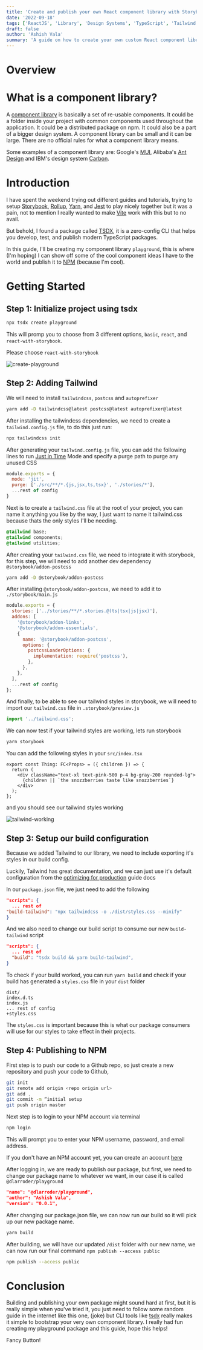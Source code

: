 ```yaml
---
title: 'Create and publish your own React component library with Storybook, TypeScript, and Tailwind'
date: '2022-09-18'
tags: ['ReactJS', 'Library', 'Design Systems', 'TypeScript', 'Tailwind', 'NPM', 'Storybook']
draft: false
author: 'Ashish Vala'
summary: 'A guide on how to create your own custom React component library with Storybook, TypeScript, and Tailwind, and publish them to npm.'
---
```


# Overview

<TOCInline toc={props.toc} exclude="Overview" toHeading={2} />

# What is a component library?

A [component library](https://langvad.dev/blog/what-is-a-component-library/) is basically a set of re-usable components. It could be a folder inside your project with
common components used throughout the application. It could be a distributed package on npm. It could also be a part of a bigger design system. A component
library can be small and it can be large. There are no official rules for what a component library means.

Some examples of a component library are: Google's [MUI](https://mui.com/), Alibaba's [Ant Design](https://ant.design/) and IBM's design system [Carbon](https://carbondesignsystem.com/).

# Introduction

I have spent the weekend trying out different guides and tutorials, trying to setup [Storybook](https://storybook.js.org/), [Rollup](https://rollupjs.org/guide/en/), [Yarn](https://yarnpkg.com/), and
[Jest](https://jestjs.io/) to play nicely together but it was a pain, not to mention I really wanted to make [Vite](https://vitejs.dev/) work with this but to no avail.

But behold, I found a package called [TSDX](https://tsdx.io/), it is a zero-config CLI that helps you develop, test, and publish modern TypeScript packages.

In this guide, I'll be creating my component library `playground`, this is where (I'm hoping) I can show off some of the cool component ideas I have to the world and
publish it to [NPM](https://www.npmjs.com/) (because I'm cool).

# Getting Started

## Step 1: Initialize project using tsdx

```bash
npx tsdx create playground
```

This will promp you to choose from 3 different options, `basic`, `react`, and `react-with-storybook`.

Please choose `react-with-storybook`

![create-playground](/static/blog/create-playground.webp)

## Step 2: Adding Tailwind

We will need to install `tailwindcss`, `postcss` and `autoprefixer`

```bash
yarn add -D tailwindcss@latest postcss@latest autoprefixer@latest
```

After installing the tailwindcss dependencies, we need to create a `tailwind.config.js` file, to do this just run:

```bash
npx tailwindcss init
```

After generating your `tailwind.config.js` file, you can add the following lines to run
[Just in Time](https://v2.tailwindcss.com/docs/just-in-time-mode) Mode and specify a purge path to purge any unused CSS

```js:tailwind.config.js
module.exports = {
  mode: 'jit',
  purge: ['./src/**/*.{js,jsx,ts,tsx}', './stories/*'],
  ...rest of config
}
```

Next is to create a `tailwind.css` file at the root of your project, you can name it anything you like by the way,
I just want to name it tailwind.css because thats the only styles I'll be needing.

```css:tailwind.css
@tailwind base;
@tailwind components;
@tailwind utilities;
```

After creating your `tailwind.css` file, we need to integrate it with storybook, for this step, we will need to add another
dev dependency `@storybook/addon-postcss`

```bash
yarn add -D @storybook/addon-postcss
```

After installing `@storybook/addon-postcss`, we need to add it to `./storybook/main.js`

```js:./storybook/main.js
module.exports = {
  stories: ['../stories/**/*.stories.@(ts|tsx|js|jsx)'],
  addons: [
    '@storybook/addon-links',
    '@storybook/addon-essentials',
    {
      name: '@storybook/addon-postcss',
      options: {
        postcssLoaderOptions: {
          implementation: require('postcss'),
        },
      },
    },
  ],
  ...rest of config
};
```

And finally, to be able to see our tailwind styles in storybook, we will need to import our `tailwind.css` file in `.storybook/preview.js`

```js:.storybook/preview.js
import '../tailwind.css';
```

We can now test if your tailwind styles are working, lets run storybook

```bash
yarn storybook
```

You can add the following styles in your `src/index.tsx`

```tsx:src/index.tsx
export const Thing: FC<Props> = ({ children }) => {
  return (
    <div className="text-xl text-pink-500 p-4 bg-gray-200 rounded-lg">
      {children || `the snozzberries taste like snozzberries`}
    </div>
  );
};
```

and you should see our tailwind styles working

![tailwind-working](/static/blog/tailwind-working.webp)

## Step 3: Setup our build configuration

Because we added Tailwind to our library, we need to include exporting it's styles in
our build config.

Luckily, Tailwind has great documentation, and we can just use it's default configuration from the
[optimizing for production](https://tailwindcss.com/docs/optimizing-for-production) guide docs

In our `package.json` file, we just need to add the following

```json:package.json
"scripts": {
  ... rest of
"build-tailwind": "npx tailwindcss -o ./dist/styles.css --minify"
}
```

And we also need to change our build script to consume our new `build-tailwind` script

```json:package.json
"scripts": {
  ... rest of
  "build": "tsdx build && yarn build-tailwind",
}
```

To check if your build worked, you can run `yarn build` and check if your build has
generated a `styles.css` file in your `dist` folder

```diff:dist/
dist/
index.d.ts
index.js
... rest of config
+styles.css
```

The `styles.css` is important because this is what our package consumers will use for our
styles to take effect in their projects.

## Step 4: Publishing to NPM

First step is to push our code to a Github repo, so just create a new repository
and push your code to Github,

```bash
git init
git remote add origin <repo origin url>
git add .
git commit -m “initial setup
git push origin master
```

Next step is to login to your NPM account via terminal

```bash
npm login
```

This will prompt you to enter your NPM username, password, and email address.

If you don't have an NPM account yet, you can create an account [here](https://www.npmjs.com/signup)

After logging in, we are ready to publish our package, but first, we need to change our
package name to whatever we want, in our case it is called `@dlarroder/playground`

```json:package.json
"name": "@dlarroder/playground",
"author": "Ashish Vala",
"version": "0.0.1",
```

After changing our package.json file, we can now run our build so it will pick up our new package name.

```bash
yarn build
```

After building, we will have our updated `/dist` folder with our new name, we can now run our
final command `npm publish --access public`

```bash
npm publish --access public
```

# Conclusion

Building and publishing your own package might sound hard at first, but it is really simple when you've tried it,
you just need to follow some random guide in the internet like this one, (joke) but CLI tools like [tsdx](https://tsdx.io/) really
makes it simple to bootstrap your very own component library. I really had fun creating my playground package and this
guide, hope this helps!

<LinkButton>Fancy Button!</LinkButton>
